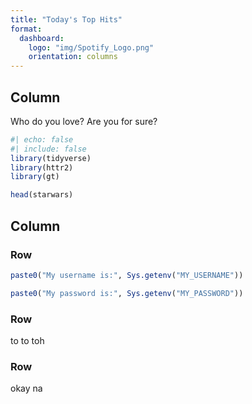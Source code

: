 ```yaml
---
title: "Today's Top Hits"
format: 
  dashboard: 
    logo: "img/Spotify_Logo.png"
    orientation: columns
---
```


## Column {width="35%"}

Who do you love? Are you for sure?
```r
#| echo: false
#| include: false
library(tidyverse)
library(httr2)
library(gt)
```

```r
head(starwars)
```
## Column {width="65%"}

### Row {width="10%"}

```r

paste0("My username is:", Sys.getenv("MY_USERNAME"))

paste0("My password is:", Sys.getenv("MY_PASSWORD"))
```

### Row {width="70%"}

to to toh

### Row {width="20%"}

okay na